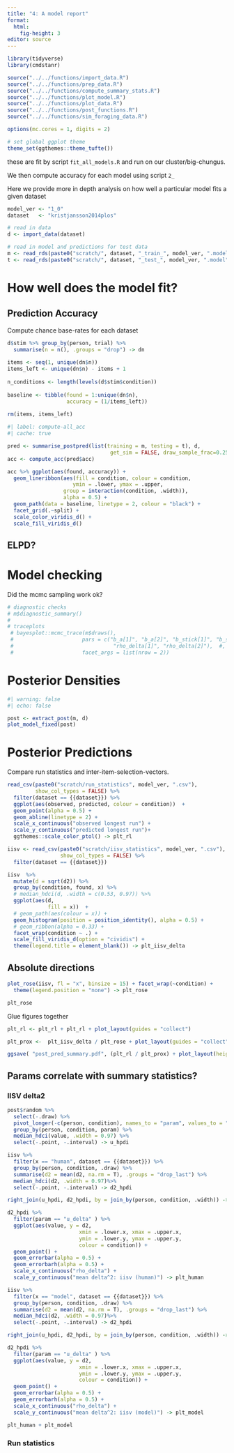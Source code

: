 ```yaml
---
title: "4: A model report"
format: 
  html:
    fig-height: 3
editor: source
---
```


```r
library(tidyverse)
library(cmdstanr)

source("../../functions/import_data.R")
source("../../functions/prep_data.R")
source("../../functions/compute_summary_stats.R")
source("../../functions/plot_model.R")
source("../../functions/plot_data.R")
source("../../functions/post_functions.R")
source("../../functions/sim_foraging_data.R")

options(mc.cores = 1, digits = 2)

# set global ggplot theme
theme_set(ggthemes::theme_tufte())
```

these are fit by script `fit_all_models.R` and run on our cluster/big-chungus.

We then compute accuracy for each model using script `2_`

Here we provide more in depth analysis on how well a particular model fits a given dataset


```r
model_ver <- "1_0"
dataset   <- "kristjansson2014plos"

```


```r
# read in data
d <- import_data(dataset)

# read in model and predictions for test data
m <- read_rds(paste0("scratch/", dataset, "_train_", model_ver, ".model"))
t <- read_rds(paste0("scratch/", dataset, "_test_", model_ver, ".model"))
```

# How well does the model fit?

## Prediction Accuracy

Compute chance base-rates for each dataset

```r
d$stim %>% group_by(person, trial) %>%
  summarise(n = n(), .groups = "drop") -> dn
  
items <- seq(1, unique(dn$n))
items_left <- unique(dn$n) - items + 1
  
n_conditions <- length(levels(d$stim$condition))
  
baseline <- tibble(found = 1:unique(dn$n),
                   accuracy = (1/items_left))
  
rm(items, items_left)
```

```r
#| label: compute-all_acc
#| cache: true

pred <- summarise_postpred(list(training = m, testing = t), d, 
                                 get_sim = FALSE, draw_sample_frac=0.25)
acc <- compute_acc(pred$acc)

acc %>% ggplot(aes(found, accuracy)) +
  geom_lineribbon(aes(fill = condition, colour = condition,
                     ymin = .lower, ymax = .upper,
                  group = interaction(condition, .width)), 
                  alpha = 0.5) +
  geom_path(data = baseline, linetype = 2, colour = "black") +
  facet_grid(.~split) +
  scale_color_viridis_d() + 
  scale_fill_viridis_d()
```

## ELPD? 

# Model checking

Did the mcmc sampling work ok? 

```r

# diagnostic checks
# m$diagnostic_summary()
# 
# traceplots
 # bayesplot::mcmc_trace(m$draws(),
 #                      pars = c("b_a[1]", "b_a[2]", "b_stick[1]", "b_stick[2]", 
 #                                "rho_delta[1]", "rho_delta[2]"),  #, "rho_psi[1]", "rho_psi[2]"
 #                      facet_args = list(nrow = 2))
```


# Posterior Densities

```r
#| warning: false
#| echo: false

post <- extract_post(m, d)
plot_model_fixed(post)
```

# Posterior Predictions

Compare run statistics and inter-item-selection-vectors.

```r
read_csv(paste0("scratch/run_statistics", model_ver, ".csv"),
         show_col_types = FALSE) %>%
  filter(dataset == {{dataset}}) %>%
  ggplot(aes(observed, predicted, colour = condition))  +
  geom_point(alpha = 0.5) +
  geom_abline(linetype = 2) +
  scale_x_continuous("observed longest run") + 
  scale_y_continuous("predicted longest run")+
  ggthemes::scale_color_ptol() -> plt_rl
```

```r

iisv <- read_csv(paste0("scratch/iisv_statistics", model_ver, ".csv"),
                 show_col_types = FALSE) %>%
  filter(dataset == {{dataset}})

```

```r
iisv  %>%
  mutate(d = sqrt(d2)) %>%
  group_by(condition, found, x) %>%
  # median_hdci(d, .width = c(0.53, 0.97)) %>%
  ggplot(aes(d,
             fill = x))  +
  # geom_path(aes(colour = x)) +
  geom_histogram(position = position_identity(), alpha = 0.5) + 
  # geom_ribbon(alpha = 0.33) +
  facet_wrap(condition ~ .) +
  scale_fill_viridis_d(option = "cividis") + 
  theme(legend.title = element_blank()) -> plt_iisv_delta
```



## Absolute directions

```r
plot_rose(iisv, fl = "x", binsize = 15) + facet_wrap(~condition) +
  theme(legend.position = "none") -> plt_rose

plt_rose
```

Glue figures together

```r
plt_rl <- plt_rl + plt_rl + plot_layout(guides = "collect")

plt_prox <-  plt_iisv_delta / plt_rose + plot_layout(guides = "collect", heights = c(1, 2))

ggsave( "post_pred_summary.pdf", (plt_rl / plt_prox) + plot_layout(heights = c(1, 3)), width = 5, height = 6)
```


## Params correlate with summary statistics?

### IISV delta2

```r

post$random %>% 
  select(-.draw) %>%
  pivot_longer(-c(person, condition), names_to = "param", values_to = "value") %>%
  group_by(person, condition, param) %>%
  median_hdci(value, .width = 0.97) %>%
  select(-.point, -.interval) -> u_hpdi

iisv %>%
  filter(x == "human", dataset == {{dataset}}) %>%
  group_by(person, condition, .draw) %>%
  summarise(d2 = mean(d2, na.rm = T), .groups = "drop_last") %>%
  median_hdci(d2, .width = 0.97)%>%
  select(-.point, -.interval) -> d2_hpdi

right_join(u_hpdi, d2_hpdi, by = join_by(person, condition, .width)) -> d2_hpdi

d2_hpdi %>% 
  filter(param == "u_delta" ) %>%
  ggplot(aes(value, y = d2,
                       xmin = .lower.x, xmax = .upper.x, 
                       ymin = .lower.y, ymax = .upper.y, 
                       colour = condition)) + 
  geom_point() +
  geom_errorbar(alpha = 0.5) + 
  geom_errorbarh(alpha = 0.5) +
  scale_x_continuous("rho_delta") + 
  scale_y_continuous("mean delta^2: iisv (human)") -> plt_human

iisv %>%
  filter(x == "model", dataset == {{dataset}}) %>%
  group_by(person, condition, .draw) %>%
  summarise(d2 = mean(d2, na.rm = T), .groups = "drop_last") %>%
  median_hdci(d2, .width = 0.97)%>%
  select(-.point, -.interval) -> d2_hpdi

right_join(u_hpdi, d2_hpdi, by = join_by(person, condition, .width)) -> d2_hpdi

d2_hpdi %>% 
  filter(param == "u_delta" ) %>%
  ggplot(aes(value, y = d2,
                       xmin = .lower.x, xmax = .upper.x, 
                       ymin = .lower.y, ymax = .upper.y, 
                       colour = condition)) + 
  geom_point() +
  geom_errorbar(alpha = 0.5) + 
  geom_errorbarh(alpha = 0.5) +
  scale_x_continuous("rho_delta") + 
  scale_y_continuous("mean delta^2: iisv (model)") -> plt_model

plt_human + plt_model

```

### Run statistics

```r

```






